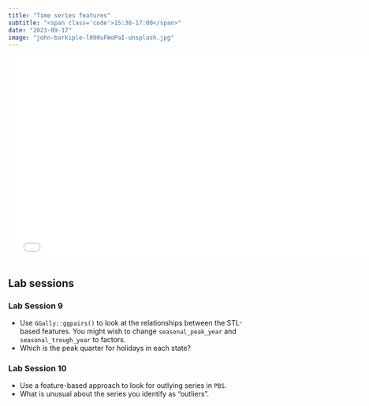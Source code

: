 ```yaml
---
title: "Time series features"
subtitle: "<span class='code'>15:30-17:00</span>"
date: "2023-09-17"
image: "john-barkiple-l090uFWoPaI-unsplash.jpg"
---
```


<!-- Materials will be distributed sooner to the event. -->

```{=html}
<embed src="../../materials/5-feasts.pdf" type="application/pdf" width="750px" height="420px">
```

## Lab sessions

### Lab Session 9

 * Use ``GGally::ggpairs()`` to look at the relationships between the STL-based features. You might wish to change `seasonal_peak_year` and `seasonal_trough_year` to factors.
 * Which is the peak quarter for holidays in each state?

### Lab Session 10

* Use a feature-based approach to look for outlying series in `PBS`.
* What is unusual about the series you identify as "outliers".
